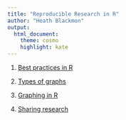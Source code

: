 ```yaml
---
title: "Reproducible Research in R"
author: "Heath Blackmon"
output: 
  html_document:
    theme: cosmo
    highlight: kate
---
```


1. [Best practices in R](http://coleoguy.github.io/SWC/lesson-5.html)

2. [Types of graphs](http://coleoguy.github.io/SWC/example.plots.pptx)

3. [Graphing in R](http://coleoguy.github.io/SWC/lesson-6.html)

4. [Sharing research](http://coleoguy.github.io/SWC/lesson-7.html)

